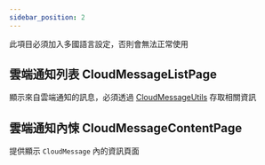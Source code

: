 ```yaml
---
sidebar_position: 2
---
```


此項目必須加入多國語言設定，否則會無法正常使用

## 雲端通知列表 CloudMessageListPage

顯示來自雲端通知的訊息，必須透過 [CloudMessageUtils](../api-utils/cloud-message-utils) 存取相關資訊

## 雲端通知內悚 CloudMessageContentPage

提供顯示 `CloudMessage` 內的資訊頁面